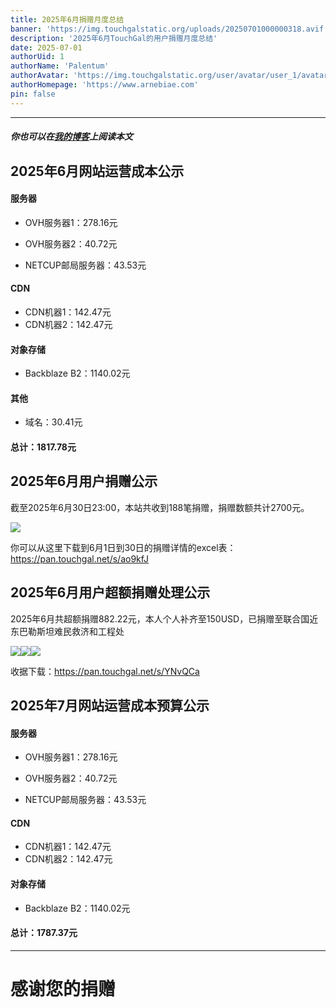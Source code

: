 ```yaml
---
title: 2025年6月捐赠月度总结
banner: 'https://img.touchgalstatic.org/uploads/20250701000000318.avif'
description: '2025年6月TouchGal的用户捐赠月度总结'
date: 2025-07-01
authorUid: 1
authorName: 'Palentum'
authorAvatar: 'https://img.touchgalstatic.org/user/avatar/user_1/avatar-mini.avif'
authorHomepage: 'https://www.arnebiae.com'
pin: false
---
```


---

##### 你也可以在[我的博客](https://www.arnebiae.com/p/202506dona/)上阅读本文

## 2025年6月网站运营成本公示

#### 服务器

- OVH服务器1：278.16元

- OVH服务器2：40.72元

- NETCUP邮局服务器：43.53元

#### CDN

- CDN机器1：142.47元
- CDN机器2：142.47元

#### 对象存储

- Backblaze B2：1140.02元

#### 其他

- 域名：30.41元

#### 总计：1817.78元

## 2025年6月用户捐赠公示

截至2025年6月30日23:00，本站共收到188笔捐赠，捐赠数额共计2700元。

![](https://img.touchgalstatic.org/uploads/20250630230609530.avif)

你可以从这里下载到6月1日到30日的捐赠详情的excel表：https://pan.touchgal.net/s/ao9kfJ

## 2025年6月用户超额捐赠处理公示

2025年6月共超额捐赠882.22元，本人个人补齐至150USD，已捐赠至联合国近东巴勒斯坦难民救济和工程处

![](https://img.touchgalstatic.org/uploads/20250630234111879.avif)![](https://img.touchgalstatic.org/uploads/20250630234915478.avif)![](https://img.touchgalstatic.org/uploads/20250630234454472.avif)

收据下载：https://pan.touchgal.net/s/YNvQCa

## 2025年7月网站运营成本预算公示

#### 服务器

- OVH服务器1：278.16元

- OVH服务器2：40.72元

- NETCUP邮局服务器：43.53元

#### CDN

- CDN机器1：142.47元
- CDN机器2：142.47元

#### 对象存储

- Backblaze B2：1140.02元

#### 总计：1787.37元

---

# 感谢您的捐赠